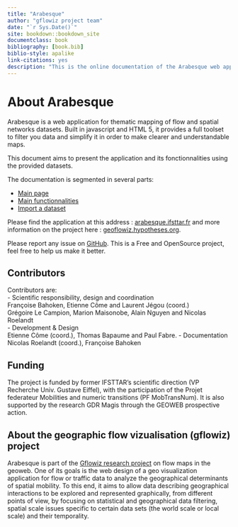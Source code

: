 ```yaml
--- 
title: "Arabesque"
author: "gflowiz project team"
date: "`r Sys.Date()`"
site: bookdown::bookdown_site
documentclass: book
bibliography: [book.bib]
biblio-style: apalike
link-citations: yes
description: "This is the online documentation of the Arabesque web application."
---
```



# About Arabesque {-}

Arabesque is a web application for thematic mapping of flow and spatial networks datasets.
Built in javascript and HTML 5, it provides a full toolset to filter you data
and simplify it in order to make clearer and understandable maps.

This document aims to present the application and its fonctionnalities using
the provided datasets.

The documentation is segmented in several parts:

* [Main page](./main-page.html)
* [Main functionnalities](./functionnalities.html)
* [Import a dataset](./import-a-dataset.html)
 
Please find the application at this address : [arabesque.ifsttar.fr](http://arabesque.ifsttar.fr/) and more information on the project here : [geoflowiz.hypotheses.org](https://geoflowiz.hypotheses.org/).

Please report any issue on [GitHub](https://github.com/gflowiz/arabesque). This is a Free and OpenSource project, feel free to help us make it better.

## Contributors

Contributors are:</br>
- Scientific responsibility, design and coordination </br>
 Françoise Bahoken, Etienne Côme and Laurent Jégou (coord.) </br>
 Grégoire Le Campion, Marion Maisonobe, Alain Nguyen and Nicolas Roelandt </br>
- Development & Design </br>
Etienne Côme (coord.), Thomas Bapaume and Paul Fabre.
- Documentation </br>
Nicolas Roelandt (coord.), Françoise Bahoken

## Funding
The project is funded by former IFSTTAR's scientific direction (VP Recherche Univ. Gustave Eiffel), with the participation of the Projet federateur Mobilities and numeric transitions (PF MobTransNum). It is also supported by the research GDR Magis through the GEOWEB prospective action.
  
## About the geographic flow vizualisation (gflowiz) project {-}
Arabesque is part of the [Gflowiz  research project](https://geoflowiz.hypotheses.org/) on flow maps in the geoweb.
One of its goals is the web design of a geo visualization application for flow or traffic data to analyze the geographical determinants of spatial mobility. To this end, it aims to allow data describing geographical interactions to be explored and represented graphically, from different points of view, by focusing on statistical and geographical data filtering, spatial scale issues specific to certain data sets (the world scale or local scale) and their temporality.

